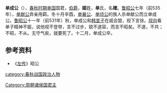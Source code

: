 '''单成公'''（{{bd||？|前531年||}}），[[春秋时期|春秋时期]][[单国|单国]]国君，[[伯爵|伯爵]]，'''姬'''姓，'''单'''氏，名'''確'''。[[鲁昭公|鲁昭公]]七年（前535年），[[单献公|单献公]]弃亲用羁。冬十月辛酉，[[单襄公|单襄公]]、[[单顷公|单顷公]]的族人杀单献公而立单成公。[[鲁昭公|鲁昭公]]十一年（前531年）秋，单成公和[[韩宣子|韩宣子]]在戚会盟，视下言徐。[[叔向|叔向]]看单子精神不振，说他视不登带，言不过步，貌不道容，而言不昭矣。不道，不共；不昭，不从。无守气矣，就要死了。十二月，单成公卒。

{{start box}}
{{s-before|[[单献公|单献公]]}}
{{s-title|[[单国|单国]]国君|前535年—前531年}}
{{s-after|[[单穆公|单穆公]]}}
{{end box}}

==参考资料==
*《[[左传|左传]]》昭公

[[category:春秋战国政治人物|category:春秋战国政治人物]]
[[Category:周朝诸侯国君主|Category:周朝诸侯国君主]]